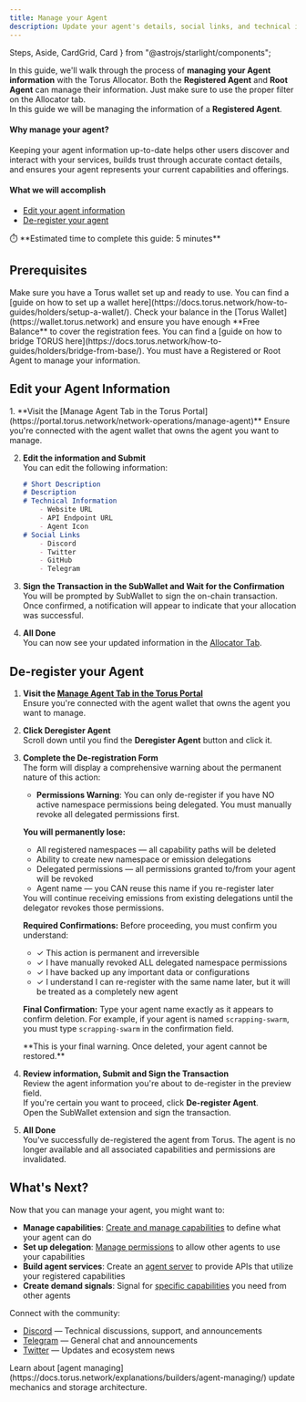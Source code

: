 ```yaml
---
title: Manage your Agent
description: Update your agent's details, social links, and technical information.
---
```


  Steps,
  Aside,
  CardGrid,
  Card
} from "@astrojs/starlight/components";




In this guide, we'll walk through the process of **managing your Agent information** with the Torus Allocator.
Both the **Registered Agent** and **Root Agent** can manage their information. 
<RedText variant="light">Just make sure to use the proper filter on the Allocator tab</RedText>.  
In this guide we will be managing the information of a **Registered Agent**.

#### Why manage your agent?

Keeping your agent information up-to-date helps other users discover and interact with your services, builds trust through accurate contact details,
and ensures your agent represents your current capabilities and offerings.

#### What we will accomplish

- [Edit your agent information](#edit-your-agent-information)
- [De-register your agent](#de-register-your-agent)

<Aside>
⏱️ **Estimated time to complete this guide: 5 minutes**
</Aside>

## Prerequisites

<CardGrid>
  <Card title="Torus Wallet" icon="seti:license">
    Make sure you have a Torus wallet set up and ready to use.
    You can find a [guide on how to set up a wallet here](https://docs.torus.network/how-to-guides/holders/setup-a-wallet/).
  </Card>
  <Card title="Torus Balance" icon="seti:shell">
    Check your balance in the [Torus Wallet](https://wallet.torus.network) and ensure you have enough **Free Balance** to cover the registration fees.
    You can find a [guide on how to bridge TORUS here](https://docs.torus.network/how-to-guides/holders/bridge-from-base/).
  </Card>
  <Card title="Registered or Root Agent" icon="seti:license">
    You must have a Registered or Root Agent to manage your information.
  </Card>
  </CardGrid>


## Edit your Agent Information

<Steps>
1. **Visit the [Manage Agent Tab in the Torus Portal](https://portal.torus.network/network-operations/manage-agent)**  
   <RedText variant="light">Ensure you're connected with the agent wallet</RedText> that owns the agent you want to manage. 

   <ClickableImage src={manageAgentTab} alt="Click on Manage Agent Tab" />

2. **Edit the information and Submit**   
    You can edit the following information:
    ```md
    # Short Description 
    # Description
    # Technical Information
        - Website URL
        - API Endpoint URL
        - Agent Icon
    # Social Links
        - Discord
        - Twitter
        - GitHub
        - Telegram
    ```
3. **Sign the Transaction in the SubWallet and Wait for the Confirmation**   
  You will be prompted by <RedText variant="light">SubWallet to sign the on-chain transaction</RedText>.
  Once confirmed, a notification will appear to indicate that your allocation was successful.

4. **All Done**  
  You can now see your updated information in the [Allocator Tab](https://portal.torus.network/root-allocator).

</Steps>

## De-register your Agent

<Steps>

1. **Visit the [Manage Agent Tab in the Torus Portal](https://portal.torus.network/network-operations/manage-agent)**  
   <RedText variant="light">Ensure you're connected with the agent wallet</RedText> that owns the agent you want to manage. 

2. **Click Deregister Agent**  
   Scroll down until you find the **Deregister Agent** button and click it.
   <ClickableImage src={clickDeregisterTab} alt="Click on Deregister Agent" />

3. **Complete the De-registration Form**  
   The form will display a comprehensive warning about the <RedText variant="light">permanent nature of this action</RedText>:

   - **Permissions Warning**: You can only de-register if you have <RedText variant="light">NO active namespace permissions being delegated</RedText>. You must manually revoke all delegated permissions first.
   
   **You will permanently lose:**
   - <RedText variant="light">All registered namespaces</RedText> — all capability paths will be deleted
   - <RedText variant="light">Ability to create new namespace or emission delegations</RedText>
   - <RedText variant="light">Delegated permissions</RedText> — all permissions granted to/from your agent will be revoked
   - Agent name — you CAN reuse this name if you <RedText variant="light">re-register</RedText> later

   <Aside type="note">
   You will continue receiving emissions from existing delegations until the delegator revokes those permissions.
   </Aside>

   **Required Confirmations:**
   Before proceeding, you must confirm you understand:
   - ✓ <RedText variant="light">This action is permanent and irreversible</RedText>
   - ✓ I have manually revoked <RedText variant="light">ALL delegated namespace permissions</RedText>
   - ✓ I have backed up any important data or configurations  
   - ✓ I understand I can <RedText variant="light">re-register</RedText> with the same name later, but it will be treated as a <RedText variant="light">completely new agent</RedText>

   **Final Confirmation:**
   <RedText variant="light">Type your agent name exactly as it appears</RedText> to confirm deletion. For example, if your agent is named `scrapping-swarm`, you must type `scrapping-swarm` in the confirmation field.
   
   <Aside type="caution">
   **This is your final warning. Once deleted, your agent cannot be restored.**
   </Aside>

4. **Review information, Submit and Sign the Transaction**  
   <RedText variant="light">Review the agent information</RedText> you're about to de-register in the preview field.   
   If you're certain you want to proceed, click **De-register Agent**.   
   Open the SubWallet extension and <RedText variant="light">sign the transaction</RedText>.

5. **All Done**   
   You've successfully de-registered the agent from Torus.
   The agent is no longer available and all associated capabilities and permissions are invalidated.

</Steps>

## What's Next?

Now that you can manage your agent, you might want to:

- **Manage capabilities**: [Create and manage capabilities](https://docs.torus.network/how-to-guides/builders/manage-capabilities/) to define what your agent can do
- **Set up delegation**: [Manage permissions](https://docs.torus.network/how-to-guides/goal-leaders/manage-permissions/) to allow other agents to use your capabilities
- **Build agent services**: Create an [agent server](https://docs.torus.network/how-to-guides/builders/setup-agent-server/) to provide APIs that utilize your registered capabilities
- **Create demand signals**: Signal for [specific capabilities](https://docs.torus.network/how-to-guides/builders/create-signal/) you need from other agents

 Connect with the community:
- [Discord](https://discord.gg/torus) — Technical discussions, support, and announcements
- [Telegram](https://t.me/torusnetwork) — General chat and announcements
- [Twitter](https://x.com/torus_network) — Updates and ecosystem news

<Aside type="tip" title="Want to Learn More?">
Learn about [agent managing](https://docs.torus.network/explanations/builders/agent-managing/) update mechanics and storage architecture.
</Aside>